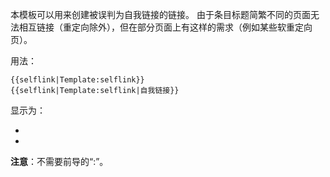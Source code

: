 本模板可以用来创建被误判为自我链接的链接。
由于条目标题简繁不同的页面无法相互链接（重定向除外），但在部分页面上有这样的需求（例如某些软重定向页）。

用法：
<pre>
{{selflink|Template:selflink}}
{{selflink|Template:selflink|自我链接}}
</pre>
显示为：
*{{selflink|Template:selflink}}
*{{selflink|Template:selflink|自我链接}}

'''注意'''：不需要前导的“:”。
